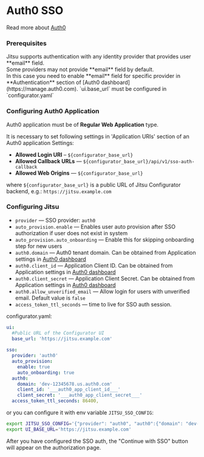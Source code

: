 # Auth0 SSO

<PageNotice type="version" version="1.43.4" />


Read more about [Auth0](https://auth0.com/)

### Prerequisites

<Hint>
Jitsu supports authentication with any identity provider that provides user **email** field.<br/>
Some providers may not provide **email** field by default.<br/>
In this case you need to enable **email** field for specific provider in **Authentication** section of [Auth0 dashboard](https://manage.auth0.com).
</Hint>

<Hint>
`ui.base_url` must be configured in `configurator.yaml`
</Hint>

### Configuring Auth0 Application

Auth0 application must be of **Regular Web Application** type.

It is necessary to set following settings in 'Application URIs' section of an Auth0 application Settings:

* **Allowed Login URI** – `${configurator_base_url}`
* **Allowed Callback URLs** — `${configurator_base_url}/api/v1/sso-auth-callback`
* **Allowed Web Origins** — `${configurator_base_url}`

where `${configurator_base_url}` is a public URL of Jitsu Configurator backend, e.g.: `https://jitsu.example.com`

### Configuring Jitsu


* `provider` — SSO provider: `auth0` 
* `auto_provision.enable` — Enables user auto provision after SSO authorization if user does not exist in system
* `auto_provision.auto_onboarding` — Enable this for skipping onboarding step for new users
* `auth0.domain` — Auth0 tenant domain. Can be obtained from Application settings in [Auth0 dashboard](https://manage.auth0.com)
* `auth0.client_id` — Application Client ID. Can be obtained from Application settings in [Auth0 dashboard](https://manage.auth0.com)
* `auth0.client_secret` — Application Client Secret. Can be obtained from Application settings in [Auth0 dashboard](https://manage.auth0.com)
* `auth0.allow_unverified_email` — Allow login for users with unverified email. Default value is `false`
* `access_token_ttl_seconds` — time to live for SSO auth session.

configurator.yaml:
```yaml
ui:
  #Public URL of the Configurator UI
  base_url: 'https://jitsu.example.com'
    
sso:
  provider: 'auth0'
  auto_provision:
    enable: true
    auto_onboarding: true
  auth0:
    domain: 'dev-12345678.us.auth0.com'
    client_id: '___auth0_app_client_id___'
    client_secret: '___auth0_app_client_secret___'
  access_token_ttl_seconds: 86400,
```

or you can configure it with env variable `JITSU_SSO_CONFIG`:
```bash
export JITSU_SSO_CONFIG='{"provider": "auth0", "auth0":{"domain": "dev-12345678.us.auth0.com", "client_id": "___auth0_app_client_id___", "client_secret": "___auth0_app_client_secret___"}, "access_token_ttl_seconds": 86400, "auto_provision": {"enable": true, "auto_onboarding": true}}'
export UI_BASE_URL='https://jitsu.example.com'
```

After you have configured the SSO auth, the "Continue with SSO" button will appear on the authorization page.